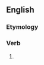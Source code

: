 ==English==

===Etymology===
{{suffix|en|supply|eth}}

===Verb===
{{head|en|verb form}}

# {{en-archaic third-person singular of|supply}}